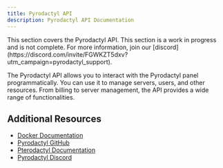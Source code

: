 ```yaml
---
title: Pyrodactyl API
description: Pyrodactyl API Documentation
---
```


<Callout type="info">
    This section covers the Pyrodactyl API.
</Callout>

<Callout type="warn" title="warning">
    This section is a work in progress and is not complete. For more information, join our [discord](https://discord.com/invite/FGWKZT5dxv?utm_campaign=pyrodactyl_support).
</Callout>

The Pyrodactyl API allows you to interact with the Pyrodactyl panel programmatically. You can use it to manage servers, users, and other resources. From billing to server management, the API provides a wide range of functionalities.



## Additional Resources

- [Docker Documentation](https://docs.docker.com/)
- [Pyrodactyl GitHub](https://github.com/pyrohost/pyrodactyl)
- [Pterodactyl Documentation](https://pterodactyl.io/)
- [Pyrodactyl Discord](https://discord.com/invite/FGWKZT5dxv?utm_campaign=pyrodactyl_support)